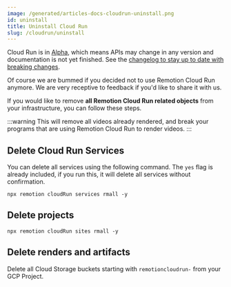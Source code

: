 ```yaml
---
image: /generated/articles-docs-cloudrun-uninstall.png
id: uninstall
title: Uninstall Cloud Run
slug: /cloudrun/uninstall
---
```


<ExperimentalBadge>
<p>Cloud Run is in <a href="/docs/cloudrun-alpha">Alpha</a>, which means APIs may change in any version and documentation is not yet finished. See the <a href="https://remotion.dev/changelog">changelog to stay up to date with breaking changes</a>.</p>
</ExperimentalBadge>

Of course we are bummed if you decided not to use Remotion Cloud Run anymore. We are very receptive to feedback if you'd like to share it with us.

If you would like to remove **all Remotion Cloud Run related objects** from your infrastructure, you can follow these steps.

:::warning
This will remove all videos already rendered, and break your programs that are using Remotion Cloud Run to render videos.
:::

## Delete Cloud Run Services

You can delete all services using the following command. The `yes` flag is already included, if you run this, it will delete all services without confirmation.

```
npx remotion cloudRun services rmall -y
```

## Delete projects

```
npx remotion cloudRun sites rmall -y
```

## Delete renders and artifacts

Delete all Cloud Storage buckets starting with `remotioncloudrun-` from your GCP Project.
